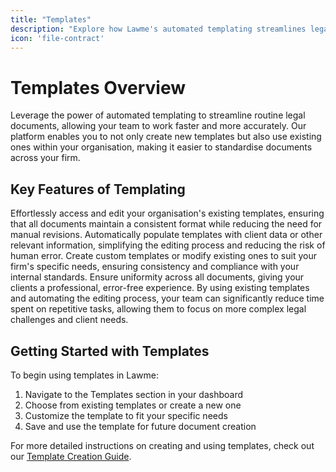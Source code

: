 ```yaml
---
title: "Templates"
description: "Explore how Lawme's automated templating streamlines legal document creation and editing"
icon: 'file-contract'
---
```


# Templates Overview

Leverage the power of automated templating to streamline routine legal documents, allowing your team to work faster and more accurately. Our platform enables you to not only create new templates but also use existing ones within your organisation, making it easier to standardise documents across your firm.

## Key Features of Templating

<CardGroup cols={2}>
  <Card title="Use Existing Templates" icon="file-import">
    Effortlessly access and edit your organisation's existing templates, ensuring that all documents maintain a consistent format while reducing the need for manual revisions.
  </Card>
  <Card title="Automated Editing" icon="robot">
    Automatically populate templates with client data or other relevant information, simplifying the editing process and reducing the risk of human error.
  </Card>
  <Card title="Custom Templates" icon="pencil-ruler">
    Create custom templates or modify existing ones to suit your firm's specific needs, ensuring consistency and compliance with your internal standards.
  </Card>
  <Card title="Consistency and Accuracy" icon="check-double">
    Ensure uniformity across all documents, giving your clients a professional, error-free experience.
  </Card>
</CardGroup>

<Callout type="info">
  By using existing templates and automating the editing process, your team can significantly reduce time spent on repetitive tasks, allowing them to focus on more complex legal challenges and client needs.
</Callout>

## Getting Started with Templates

To begin using templates in Lawme:

1. Navigate to the Templates section in your dashboard
2. Choose from existing templates or create a new one
3. Customize the template to fit your specific needs
4. Save and use the template for future document creation

For more detailed instructions on creating and using templates, check out our [Template Creation Guide](/guides/template-creation).
